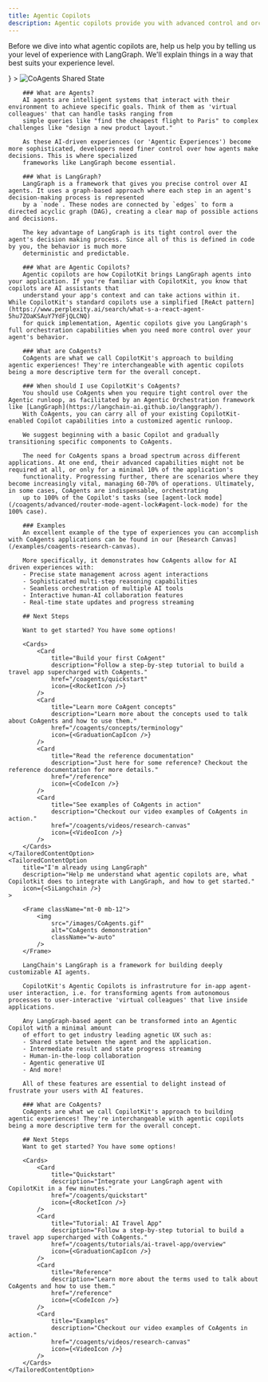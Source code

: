 ```yaml
---
title: Agentic Copilots
description: Agentic copilots provide you with advanced control and orchestration over your agents.
---
```



Before we dive into what agentic copilots are, help us help you by telling us your level of experience with LangGraph. We'll explain things in a way that best suits your experience level.

<TailoredContent defaultOptionIndex={0}>
    <TailoredContentOption 
        title="I'm new to LangGraph" 
        description="Help me understand what agentic copilots are, where LangGraph fits in, and how to get started." 
        icon={<img src="/images/copilotkit-logo.svg" width={7} height={7} />}
    >
        <Frame>
            <img src="/images/coagents/SharedStateCoAgents.gif" alt="CoAgents Shared State" className="mt-0 mb-12"/>
        </Frame>

        ### What are Agents?
        AI agents are intelligent systems that interact with their environment to achieve specific goals. Think of them as 'virtual colleagues' that can handle tasks ranging from 
        simple queries like "find the cheapest flight to Paris" to complex challenges like "design a new product layout."

        As these AI-driven experiences (or 'Agentic Experiences') become more sophisticated, developers need finer control over how agents make decisions. This is where specialized 
        frameworks like LangGraph become essential.

        ### What is LangGraph?
        LangGraph is a framework that gives you precise control over AI agents. It uses a graph-based approach where each step in an agent's decision-making process is represented 
        by a `node`. These nodes are connected by `edges` to form a directed acyclic graph (DAG), creating a clear map of possible actions and decisions.

        The key advantage of LangGraph is its tight control over the agent's decision making process. Since all of this is defined in code by you, the behavior is much more
        deterministic and predictable.

        ### What are Agentic Copilots?
        Agentic copilots are how CopilotKit brings LangGraph agents into your application. If you're familiar with CopilotKit, you know that copilots are AI assistants that 
        understand your app's context and can take actions within it. While CopilotKit's standard copilots use a simplified [ReAct pattern](https://www.perplexity.ai/search/what-s-a-react-agent-5hu7ZOaKSAuY7YdFjQLCNQ) 
        for quick implementation, Agentic copilots give you LangGraph's full orchestration capabilities when you need more control over your agent's behavior.

        ### What are CoAgents?
        CoAgents are what we call CopilotKit's approach to building agentic experiences! They're interchangeable with agentic copilots being a more descriptive term for the overall concept.

        ### When should I use CopilotKit's CoAgents?
        You should use CoAgents when you require tight control over the Agentic runloop, as facilitated by an Agentic Orchestration framework like [LangGraph](https://langchain-ai.github.io/langgraph/).
        With CoAgents, you can carry all of your existing CopilotKit-enabled Copilot capabilities into a customized agentic runloop.

        We suggest beginning with a basic Copilot and gradually transitioning specific components to CoAgents.
        
        The need for CoAgents spans a broad spectrum across different applications. At one end, their advanced capabilities might not be required at all, or only for a minimal 10% of the application's 
        functionality. Progressing further, there are scenarios where they become increasingly vital, managing 60-70% of operations. Ultimately, in some cases, CoAgents are indispensable, orchestrating
        up to 100% of the Copilot's tasks (see [agent-lock mode](/coagents/advanced/router-mode-agent-lock#agent-lock-mode) for the 100% case).

        ### Examples
        An excellent example of the type of experiences you can accomplish with CoAgents applications can be found in our [Research Canvas](/examples/coagents-research-canvas).
        
        More specifically, it demonstrates how CoAgents allow for AI driven experiences with:
        - Precise state management across agent interactions
        - Sophisticated multi-step reasoning capabilities
        - Seamless orchestration of multiple AI tools
        - Interactive human-AI collaboration features
        - Real-time state updates and progress streaming

        ## Next Steps

        Want to get started? You have some options!

        <Cards>
            <Card
                title="Build your first CoAgent"
                description="Follow a step-by-step tutorial to build a travel app supercharged with CoAgents."
                href="/coagents/quickstart"
                icon={<RocketIcon />}
            />
            <Card
                title="Learn more CoAgent concepts"
                description="Learn more about the concepts used to talk about CoAgents and how to use them."
                href="/coagents/concepts/terminology"
                icon={<GraduationCapIcon />}
            />
            <Card
                title="Read the reference documentation"
                description="Just here for some reference? Checkout the reference documentation for more details."
                href="/reference"
                icon={<CodeIcon />}
            />
            <Card
                title="See examples of CoAgents in action"
                description="Checkout our video examples of CoAgents in action."
                href="/coagents/videos/research-canvas"
                icon={<VideoIcon />}
            />
        </Cards>
    </TailoredContentOption>
    <TailoredContentOption 
        title="I'm already using LangGraph" 
        description="Help me understand what agentic copilots are, what Copilotkit does to integrate with LangGraph, and how to get started." 
        icon={<SiLangchain />}
    >

        <Frame className="mt-0 mb-12">
            <img
                src="/images/CoAgents.gif"
                alt="CoAgents demonstration"
                className="w-auto"
            />
        </Frame>

        LangChain's LangGraph is a framework for building deeply customizable AI agents.

        CopilotKit's Agentic Copilots is infrastruture for in-app agent-user interaction, i.e. for transforming agents from autonomous processes to user-interactive 'virtual colleagues' that live inside applications.

        Any LangGraph-based agent can be transformed into an Agentic Copilot with a minimal amount
        of effort to get industry leading agnetic UX such as:
        - Shared state between the agent and the application.
        - Intermediate result and state progress streaming
        - Human-in-the-loop collaboration
        - Agentic generative UI
        - And more!

        All of these features are essential to delight instead of frustrate your users with AI features.

        ### What are CoAgents?
        CoAgents are what we call CopilotKit's approach to building agentic experiences! They're interchangeable with agentic copilots being a more descriptive term for the overall concept.

        ## Next Steps
        Want to get started? You have some options!

        <Cards>
            <Card
                title="Quickstart"
                description="Integrate your LangGraph agent with CopilotKit in a few minutes."
                href="/coagents/quickstart"
                icon={<RocketIcon />}
            />
            <Card
                title="Tutorial: AI Travel App"
                description="Follow a step-by-step tutorial to build a travel app supercharged with CoAgents."
                href="/coagents/tutorials/ai-travel-app/overview"
                icon={<GraduationCapIcon />}
            />
            <Card
                title="Reference"
                description="Learn more about the terms used to talk about CoAgents and how to use them."
                href="/reference"
                icon={<CodeIcon />}
            />
            <Card
                title="Examples"
                description="Checkout our video examples of CoAgents in action."
                href="/coagents/videos/research-canvas"
                icon={<VideoIcon />}
            />
        </Cards>
    </TailoredContentOption>
</TailoredContent>
